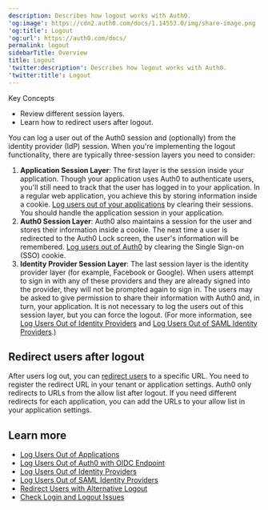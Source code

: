 ```yaml
---
description: Describes how logout works with Auth0.
'og:image': https://cdn2.auth0.com/docs/1.14553.0/img/share-image.png
'og:title': Logout
'og:url': https://auth0.com/docs/
permalink: logout
sidebarTitle: Overview
title: Logout
'twitter:description': Describes how logout works with Auth0.
'twitter:title': Logout
---
```

<Card title="Overview">

Key Concepts

* Review different session layers.
* Learn how to redirect users after logout.

</Card>

You can log a user out of the Auth0 session and (optionally) from the <Tooltip tip="Identity Provider (IdP): Service that stores and manages digital identities." cta="View Glossary" href="/glossary?term=identity+provider">identity provider</Tooltip> (IdP) session. When you're implementing the logout functionality, there are typically three-session layers you need to consider:

1. **Application Session Layer**: The first layer is the session inside your application. Though your application uses Auth0 to authenticate users, you'll still need to track that the user has logged in to your application. In a regular web application, you achieve this by storing information inside a cookie. [Log users out of your applications](/authenticate/login/logout/log-users-out-of-applications) by clearing their sessions. You should handle the application session in your application.
2. **Auth0 Session Layer**: Auth0 also maintains a session for the user and stores their information inside a cookie. The next time a user is redirected to the Auth0 Lock screen, the user's information will be remembered. [Log users out of Auth0](/authenticate/login/logout/log-users-out-of-auth0) by clearing the Single Sign-on (SSO) cookie.
3. **Identity Provider Session Layer**: The last session layer is the identity provider layer (for example, Facebook or Google). When users attempt to sign in with any of these providers and they are already signed into the provider, they will not be prompted again to sign in. The users may be asked to give permission to share their information with Auth0 and, in turn, your application. It is not necessary to log the users out of this session layer, but you can force the logout. (For more information, see [Log Users Out of Identity Providers](/authenticate/login/logout/log-users-out-of-idps) and [Log Users Out of SAML Identity Providers](/authenticate/login/logout/log-users-out-of-saml-idps).)

## Redirect users after logout

After users log out, you can [redirect users](/authenticate/login/logout/redirect-users-after-logout) to a specific URL. You need to register the redirect URL in your tenant or application settings. Auth0 only redirects to URLs from the allow list after logout. If you need different redirects for each application, you can add the URLs to your allow list in your application settings.

## Learn more

* [Log Users Out of Applications](/authenticate/login/logout/log-users-out-of-applications)
* [Log Users Out of Auth0 with OIDC Endpoint](/authenticate/login/logout/log-users-out-of-auth0)
* [Log Users Out of Identity Providers](/authenticate/login/logout/log-users-out-of-idps)
* [Log Users Out of SAML Identity Providers](/authenticate/login/logout/log-users-out-of-saml-idps)
* [Redirect Users with Alternative Logout](/authenticate/login/logout/redirect-users-after-logout)
* [Check Login and Logout Issues](/troubleshoot/authentication-issues/check-login-and-logout-issues)